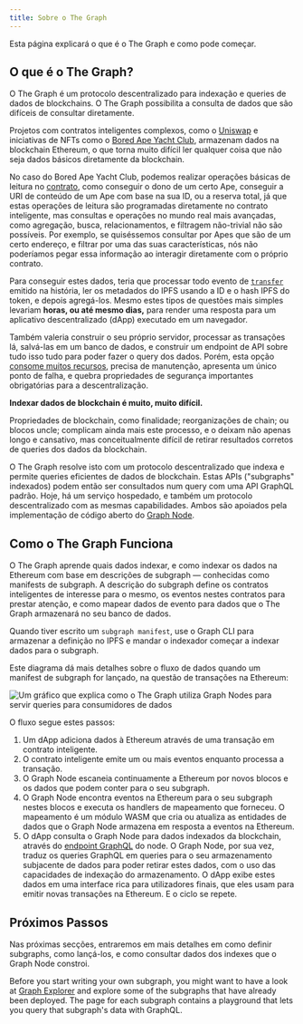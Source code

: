 ```yaml
---
title: Sobre o The Graph
---
```


Esta página explicará o que é o The Graph e como pode começar.

## O que é o The Graph?

O The Graph é um protocolo descentralizado para indexação e queries de dados de blockchains. O The Graph possibilita a consulta de dados que são difíceis de consultar diretamente.

Projetos com contratos inteligentes complexos, como o [Uniswap](https://uniswap.org/) e iniciativas de NFTs como o [Bored Ape Yacht Club](https://boredapeyachtclub.com/), armazenam dados na blockchain Ethereum, o que torna muito difícil ler qualquer coisa que não seja dados básicos diretamente da blockchain.

No caso do Bored Ape Yacht Club, podemos realizar operações básicas de leitura no [contrato](https://etherscan.io/address/0xbc4ca0eda7647a8ab7c2061c2e118a18a936f13d#code), como conseguir o dono de um certo Ape, conseguir a URI de conteúdo de um Ape com base na sua ID, ou a reserva total, já que estas operações de leitura são programadas diretamente no contrato inteligente, mas consultas e operações no mundo real mais avançadas, como agregação, busca, relacionamentos, e filtragem não-trivial não são possíveis. Por exemplo, se quiséssemos consultar por Apes que são de um certo endereço, e filtrar por uma das suas características, nós não poderíamos pegar essa informação ao interagir diretamente com o próprio contrato.

Para conseguir estes dados, teria que processar todo evento de [`transfer`](https://etherscan.io/address/0xbc4ca0eda7647a8ab7c2061c2e118a18a936f13d#code#L1746) emitido na história, ler os metadados do IPFS usando a ID e o hash IPFS do token, e depois agregá-los. Mesmo estes tipos de questões mais simples levariam **horas, ou até mesmo dias,** para render uma resposta para um aplicativo descentralizado (dApp) executado em um navegador.

Também valeria construir o seu próprio servidor, processar as transações lá, salvá-las em um banco de dados, e construir um endpoint de API sobre tudo isso tudo para poder fazer o query dos dados. Porém, esta opção [consome muitos recursos](/network/benefits/), precisa de manutenção, apresenta um único ponto de falha, e quebra propriedades de segurança importantes obrigatórias para a descentralização.

**Indexar dados de blockchain é muito, muito difícil.**

Propriedades de blockchain, como finalidade; reorganizações de chain; ou blocos uncle; complicam ainda mais este processo, e o deixam não apenas longo e cansativo, mas conceitualmente difícil de retirar resultados corretos de queries dos dados da blockchain.

O The Graph resolve isto com um protocolo descentralizado que indexa e permite queries eficientes de dados de blockchain. Estas APIs ("subgraphs" indexados) podem então ser consultados num query com uma API GraphQL padrão. Hoje, há um serviço hospedado, e também um protocolo descentralizado com as mesmas capabilidades. Ambos são apoiados pela implementação de código aberto do [Graph Node](https://github.com/graphprotocol/graph-node).

## Como o The Graph Funciona

O The Graph aprende quais dados indexar, e como indexar os dados na Ethereum com base em descrições de subgraph — conhecidas como manifests de subgraph. A descrição do subgraph define os contratos inteligentes de interesse para o mesmo, os eventos nestes contratos para prestar atenção, e como mapear dados de evento para dados que o The Graph armazenará no seu banco de dados.

Quando tiver escrito um `subgraph manifest`, use o Graph CLI para armazenar a definição no IPFS e mandar o indexador começar a indexar dados para o subgraph.

Este diagrama dá mais detalhes sobre o fluxo de dados quando um manifest de subgraph for lançado, na questão de transações na Ethereum:

![Um gráfico que explica como o The Graph utiliza Graph Nodes para servir queries para consumidores de dados](/img/graph-dataflow.png)

O fluxo segue estes passos:

1. Um dApp adiciona dados à Ethereum através de uma transação em contrato inteligente.
2. O contrato inteligente emite um ou mais eventos enquanto processa a transação.
3. O Graph Node escaneia continuamente a Ethereum por novos blocos e os dados que podem conter para o seu subgraph.
4. O Graph Node encontra eventos na Ethereum para o seu subgraph nestes blocos e executa os handlers de mapeamento que forneceu. O mapeamento é um módulo WASM que cria ou atualiza as entidades de dados que o Graph Node armazena em resposta a eventos na Ethereum.
5. O dApp consulta o Graph Node para dados indexados da blockchain, através do [endpoint GraphQL](https://graphql.org/learn/) do node. O Graph Node, por sua vez, traduz os queries GraphQL em queries para o seu armazenamento subjacente de dados para poder retirar estes dados, com o uso das capacidades de indexação do armazenamento. O dApp exibe estes dados em uma interface rica para utilizadores finais, que eles usam para emitir novas transações na Ethereum. E o ciclo se repete.

## Próximos Passos

Nas próximas secções, entraremos em mais detalhes em como definir subgraphs, como lançá-los, e como consultar dados dos indexes que o Graph Node constroi.

Before you start writing your own subgraph, you might want to have a look at [Graph Explorer](https://thegraph.com/explorer) and explore some of the subgraphs that have already been deployed. The page for each subgraph contains a playground that lets you query that subgraph's data with GraphQL.
